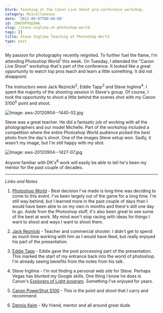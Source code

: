 ```yaml
---
blurb: Teaching at the Canon Live Shoot pre-conference workshop.
category: Miscellaneous
date: '2012-09-07T00:00:00'
id: 20WShPhOp5WA
slug: /steve-inglima-at-photoshop-world
tags: []
title: Steve Inglima Teaching at Photoshop World
type: post
---
```


My passion for photography recently reignited. To further fuel the flame, I'm attending Photoshop World<sup>1</sup> this week. On Tuesday, I attended the "Canon Live Shoot" workshop that's part of the conference. It looked like a great opportunity to watch top pros teach and learn a little something. It did not disappoint. 

The instructors were Jack Reznicki<sup>2</sup>, Eddie Tapp<sup>3</sup> and Steve Inglima<sup>4</sup>. I spent the majority of the shooting session in Steve's group. Of course, I took the opportunity to shoot a little behind the scenes shot with my Canon S100<sup>5</sup> point and shoot.

![Image: aws-20120904--1445-02.jpg](/aws-20120904--1445-02.jpg)

Steve was a great teacher. He did a fantastic job of working with all the photographers and  our model Michelle. Part of the workshop included a competition where the entire Photoshop World audience picked the best photo from the day's shoot. One of the images Steve setup won. Sadly, it wasn't my image, but I'm still happy with my shot. 

![Image: aws-20120904--1427-07.jpg](/aws-20120904--1427-07.jpg)

Anyone familiar with DK's<sup>6</sup> work will easily be able to tell he's been my mentor for the past couple of decades.

---


_Links and Notes_

1. [Photoshop World](http://photoshopworld.com) - Best decision I've made is long time was deciding to come to this event. I've been largely out of the game for a long time. I'm still way behind, but I learned more in the past couple of days than I would have been able to on my own in months and there's still one day to go. Aside from the Photoshop stuff, it's also been great to see some of the best at work. My mind won't stop racing with ideas for things I want to shoot and ways I want to shoot them.

2. [Jack Reznicki](http://reznicki.com) - Teacher and commercial shooter. I didn't get to spend as much time working with him as I would have liked, but really enjoyed his part of the presentation.

3. [Eddie Tapp](http://eddietapp.com/blog/) - Eddie gave the post processing part of the presentation. This marked the start of my entrance back into the world of photoshop. I'm already seeing benefits from the notes from his talk.

4. Steve Inglima - I'm not finding a personal web site for Steve. Perhaps Vegas has blunted my Google skills. One thing I know he does is Canon's [Explorers of Light program](http://learn.usa.canon.com/explorers_of_light/eol_home.shtml). Something I've enjoyed for years.

5. [Canon PowerShot S100](http://www.amazon.com/gp/product/B005MTME3U/ref=as_li_ss_tl?ie=UTF8&camp=1789&creative=390957&creativeASIN=B005MTME3U&linkCode=as2&tag=tioa-20) - This is the point and shoot that I carry and recommend.

6. [Dennis Keim](http://www.dk-studio.com/) - My friend, mentor and all around great dude.